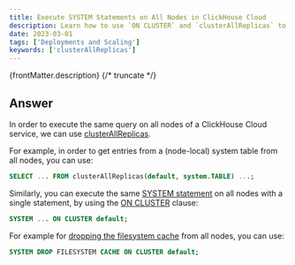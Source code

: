 ```yaml
---
title: Execute SYSTEM Statements on All Nodes in ClickHouse Cloud
description: Learn how to use `ON CLUSTER` and `clusterAllReplicas` to execute SYSTEM statements and queries across all nodes in a ClickHouse Cloud service.
date: 2023-03-01
tags: ['Deployments and Scaling']
keywords: ['clusterAllReplicas']
---
```


{frontMatter.description}
{/* truncate */}

## Answer

In order to execute the same query on all nodes of a ClickHouse Cloud service, we can use [clusterAllReplicas](https://clickhouse.com/docs/en/sql-reference/table-functions/cluster/).

For example, in order to get entries from a (node-local) system table from all nodes, you can use:
```sql
SELECT ... FROM clusterAllReplicas(default, system.TABLE) ...;
```

Similarly, you can execute the same [SYSTEM statement](https://clickhouse.com/docs/en/sql-reference/statements/system/) on all nodes with a single statement, by using the [ON CLUSTER](https://clickhouse.com/docs/en/sql-reference/distributed-ddl/) clause:
```sql
SYSTEM ... ON CLUSTER default;
```

For example for [dropping the filesystem cache](https://clickhouse.com/docs/en/sql-reference/statements/system/#drop-filesystem-cache) from all nodes, you can use:
```sql
SYSTEM DROP FILESYSTEM CACHE ON CLUSTER default;
```
